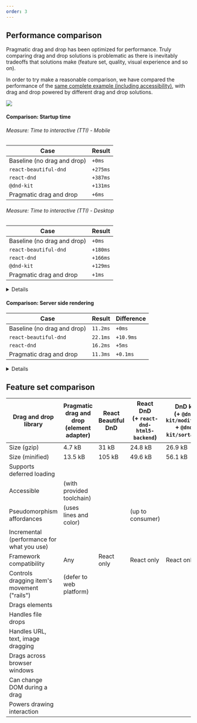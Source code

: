 ```yaml
---
order: 3
---
```



## Performance comparison

Pragmatic drag and drop has been optimized for performance. Truly comparing drag and drop solutions is problematic as there is inevitably tradeoffs that solutions make (feature set, quality, visual experience and so on).

In order to try make a reasonable comparison, we have compared the performance of the [same complete example (including accessibility)](https://drag-and-drop-performance-comparison.vercel.app/), with drag and drop powered by different drag and drop solutions.

<img src="/images/drag-and-drop--board-comparison.png" />

#### Comparison: Startup time

###### Measure: Time to interactive (TTI) - Mobile

| Case                                             | Result   |
| ------------------------------------------------ | -------- |
| Baseline (no drag and drop)                      | `+0ms`   |
| `react-beautiful-dnd`                            | `+275ms` |
| `react-dnd`                                      | `+387ms` |
| `@dnd-kit`                                       | `+131ms` |
| <ResultText>Pragmatic drag and drop</ResultText> | `+6ms`   |

###### Measure: Time to interactive (TTI) - Desktop

| Case                                             | Result   |
| ------------------------------------------------ | -------- |
| Baseline (no drag and drop)                      | `+0ms`   |
| `react-beautiful-dnd`                            | `+180ms` |
| `react-dnd`                                      | `+166ms` |
| `@dnd-kit`                                       | `+129ms` |
| <ResultText>Pragmatic drag and drop</ResultText> | `+1ms`   |

<details>
    <summary>Details</summary>

###### Method

- Measured using our baseline board example with 48 cards spread over 3 columns
- 140 runs per URL on the mobile throttling preset
- 140 runs per URL on the desktop throttling preset
- A new Chrome instance when a URL or throttle preset changed
- Runs done in sequence to reduce noise (the job took 5 hours to run!)
- p50 result (the median) selected after extreme outliers were removed (a value more than 3 standard deviations away from the average)

###### Environment

- GitHub hosted runner
  - `ubuntu-latest` (Ubuntu `22.04`)
    - 2-core CPU (x86_64)
    - `7GB` of RAM
    - `14GB` of SSD space
- Lighthouse `9.6.7`
- Chrome `106.0.5249.91`
- Next.js `12.3.1`
- React `18.2.0`
- Hosted on [vercel](https://vercel.com/)

</details>

#### Comparison: Server side rendering

| Case                                             | Result   | Difference |
| ------------------------------------------------ | -------- | ---------- |
| Baseline (no drag and drop)                      | `11.2ms` | `+0ms`     |
| `react-beautiful-dnd`                            | `22.1ms` | `+10.9ms`  |
| `react-dnd`                                      | `16.2ms` | `+5ms`     |
| <ResultText>Pragmatic drag and drop</ResultText> | `11.3ms` | `+0.1ms`   |

<details>
    <summary>Details</summary>

- Measured using our baseline board example with 99 cards spread over 3 columns.
- Tested on an Apple M1
- 6x CPU slowdown applied (the M1 is a beast)
- Using `react@16`
- Measured `ReactServer.renderToString()` locally using `storybook-addon-performance` (10 samples per variant)

</details>

## Feature set comparison

| Drag and drop library                                       | Pragmatic drag and drop<br/>(element adapter) | React Beautiful DnD             | React DnD<br/>(+ `react-dnd-html5-backend`) | DnD kit<br/>(+ `@dnd-kit/modifiers` + `@dnd-kit/sortable`) | Draggable (Shopify) |
| ---------------------------------------------------- | ----------------------------------------------- | --------------------------------- | --------------------------------------------------------- | ---------------------------------------------------------------------------- | -------------------- |
| Size (gzip)                                          | 4.7 kB                                       | 31 kB                           | 24.8 kB                           | 26.9 kB                                  | 11.8 kB            |
| Size (minified)                                      | 13.5 kB                                       | 105 kB                          | 49.6 kB                         | 56.1 kB                                    | 68.2kB             |
| Supports deferred loading                            | <CheckIcon />                                   | <CrossIcon/>                      | <CrossIcon/>                                              | <CrossIcon/>                                                                 | <CheckIcon/>         |
| Accessible                                           | <CheckIcon/> (with provided toolchain)          | <CheckIcon/>                      | <CrossIcon/>                                              | <CheckIcon/>                                                                 | <CrossIcon/>         |
| Pseudomorphism affordances                           | <CrossIcon/> (uses lines and color)             | <CheckIcon/>                      | <CrossIcon/> (up to consumer)                             | <CheckIcon/>                                                                 | <CheckIcon/>         |
| Incremental<br/>(performance for what you use)          | <CheckIcon/>                                    | <CrossIcon/>                      | <CrossIcon/>                                              | <CheckIcon/>                                                                 | <CheckIcon/>         |
| Framework compatibility                              | Any                                |  React only | React only                               | React only                                                  | Any      |
| Controls dragging item's movement<br/>("rails") | <CrossIcon/> (defer to web platform)            | <CheckIcon/>                      | <CheckIcon/>                                              | <CheckIcon/>                                                                 | <CheckIcon/>         |
| Drags elements                          | <CheckIcon/>                                    | <CheckIcon/>                      | <CheckIcon/>                                              | <CheckIcon/>                                                                 | <CheckIcon/>         |
| Handles file drops                      | <CheckIcon/>                                    | <CrossIcon/>                      | <CheckIcon/>                                              | <CrossIcon/>                                                                 | <CrossIcon/>         |
| Handles URL, text, image dragging       | <CheckIcon/>                                    | <CrossIcon/>                      | <CheckIcon/>                                              | <CrossIcon/>                                                                 | <CrossIcon/>         |
| Drags across browser windows            | <CheckIcon/>                                    | <CrossIcon/>                      | <CrossIcon/>                                              | <CrossIcon/>                                                                 | <CrossIcon/>         |
| Can change DOM during a drag               | <CheckIcon/>                                    | <CrossIcon/>                      | <QuestionIcon />                                          | <QuestionIcon />                                                             | <QuestionIcon />     |
| Powers drawing interaction                          | <CheckIcon/>                                    | <CrossIcon/>                      | <QuestionIcon />                                          | <QuestionIcon />                                                             | <QuestionIcon />     |
